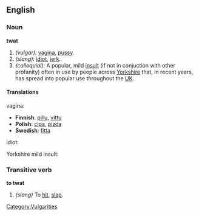 ==English==
===Noun===
'''twat'''

# ''(vulgar):'' [[vagina]], [[pussy]].
# ''(slang):'' [[idiot]], [[jerk]].
# ''(colloquial):'' A popular, mild [[insult]] (if not in conjuction with other profanity) often in use by people across [[wikipedia:Yorkshire|Yorkshire]] that, in recent years, has spread into popular use throughout the [[wikipedia:UK|UK]].

====Translations====
vagina:

* '''Finnish''': [[pillu]], [[vittu]]
* '''Polish''': [[cipa]], [[pizda]]
* '''Swedish''': [[fitta]]

idiot:

Yorkshire mild insult:


===Transitive verb===
'''to twat'''

# ''(slang)'' To [[hit]], [[slap]].

[[Category:Vulgarities]]
